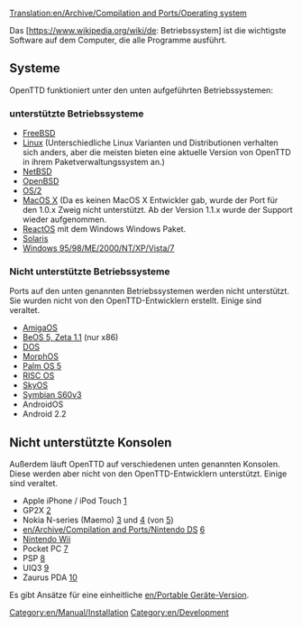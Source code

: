 [[Translation:en/Archive/Compilation and Ports/Operating system]]

Das [https://www.wikipedia.org/wiki/de: Betriebssystem] ist die wichtigste Software auf dem Computer, die alle Programme ausführt.

== Systeme ==
OpenTTD funktioniert unter den unten aufgeführten Betriebssystemen:

=== unterstützte Betriebssysteme ===
* [http://www.freshports.org/games/openttd/ FreeBSD]
* [http://www.openttd.org Linux] (Unterschiedliche Linux Varianten und Distributionen verhalten sich anders, aber die meisten bieten eine aktuelle Version von OpenTTD in ihrem Paketverwaltungssystem an.)
* [http://riksun.riken.go.jp/pub/pub/NetBSD/NetBSD-current/pkgsrc/games/openttd/ NetBSD]
* [http://www.openbsd.org/cgi-bin/cvsweb/ports/games/openttd/ OpenBSD]
* [http://www.openttd.org OS/2]
* [http://www.openttd.org MacOS X] (Da es keinen MacOS X Entwickler gab, wurde der Port für den 1.0.x Zweig nicht unterstützt. Ab der Version 1.1.x wurde der Support wieder aufgenommen.
* [http://reactosde.re.funpic.de/catappdetail.php?cat=Games&appnr=146 ReactOS] mit dem Windows Windows Paket.
* [http://www.softagalleria.net/openttd-solaris.php Solaris]
* [http://www.openttd.org Windows 95/98/ME/2000/NT/XP/Vista/7]

=== Nicht unterstützte Betriebssysteme ===
Ports auf den unten genannten Betriebssystemen werden nicht unterstützt. Sie wurden nicht von den OpenTTD-Entwicklern erstellt. Einige sind veraltet.

* [http://www.os4depot.net/index.php?function=showfile&file=game/strategy/openttd.lha AmigaOS]
* [http://bebits.com/app/3810 BeOS 5, Zeta 1.1] (nur x86) 
* [[en/Archive/Compilation and Ports/OpenTTD DOS|DOS]]
* [http://www.openttd.org MorphOS]
* [http://www.esoftinteractive.com/openttd.html Palm OS 5]
* [http://www.riscos.info/index.php/OpenTTD RISC OS] 
* [http://www.tt-forums.net/viewtopic.php?t=8107 SkyOS]
* [http://www.tt-forums.net/viewtopic.php?f=33&t=35942&st=0&sk=t&sd=a Symbian S60v3]
* AndroidOS
* Android 2.2 

== Nicht unterstützte Konsolen ==
Außerdem läuft OpenTTD auf verschiedenen unten genannten Konsolen. Diese werden aber nicht von den OpenTTD-Entwicklern unterstützt. Einige sind veraltet.

* Apple iPhone / iPod Touch [http://www.zodttd.com/wiki/index.php/OpenTTD.app]
* GP2X [http://wiki.gp2x.org/wiki/OpenTTD]
* Nokia N-series (Maemo) [http://myy.haaga-helia.fi/~a0702483/maemo/] und [http://www.tt-forums.net/viewtopic.php?f=33&t=36042] (von [http://openttd.toimii.net/maemo/])
* [[en/Archive/Compilation and Ports/Nintendo DS]] [http://www.tt-forums.net/viewtopic.php?f=33&t=35306]
* [[en/Archive/Compilation and Ports/Wii|Nintendo Wii]]
* Pocket PC [http://www.esoftinteractive.com/openttd.html]
* PSP [http://openttd.pc-workshop.da.ru/]
* UIQ3 [http://my-symbian.com/forum/viewtopic.php?t=30981]
* Zaurus PDA [http://zsi2.stonekeep.com/index.php?v=d&a=2127]

Es gibt Ansätze für eine einheitliche [[en/Portable Geräte-Version]].

[[Category:en/Manual/Installation]] [[Category:en/Development]]